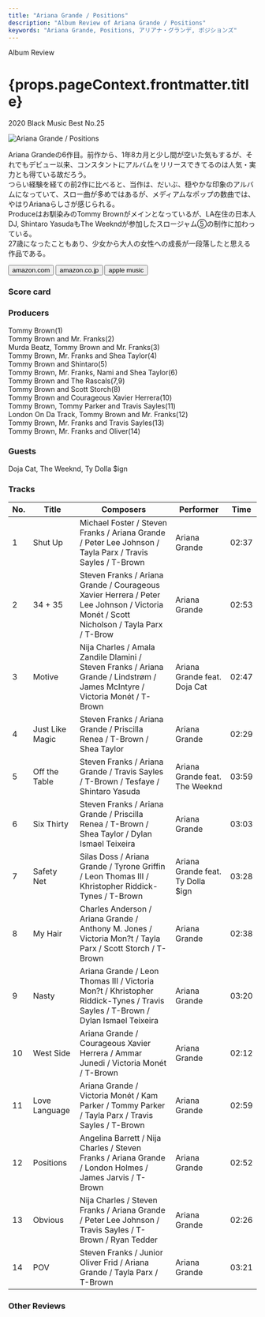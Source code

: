 ```yaml
---
title: "Ariana Grande / Positions"
description: "Album Review of Ariana Grande / Positions"
keywords: "Ariana Grande, Positions, アリアナ・グランデ, ポジションズ"
---
```






<p className="largeP">Album Review</p>
<h1 className="h1--no--margin">{props.pageContext.frontmatter.title}</h1>
<p className="largeP">
  <Link to="/best50/2020/">2020 Black Music Best No.25</Link>
</p>

<Row  className="image-card-group">
	<Column colMd={"3"} colLg={"4"} noGutterMdLeft="">
       <ImageCard>

![Ariana Grande / Positions](../../images/cd/arianagrande6L.jpg)

</ImageCard>
	</Column>
	<Column colMd={"4"} colLg={"8"} noGutterMdLeft="">
	<p>
		Ariana Grandeの6作目。前作から、1年8カ月と少し間が空いた気もするが、それでもデビュー以来、コンスタントにアルバムをリリースできてるのは人気・実力とも得ている故だろう。
		<br/>つらい経験を経ての前2作に比べると、当作は、だいぶ、穏やかな印象のアルバムになっていて、スロー曲が多めではあるが、メディアムなポップの数曲では、やはりArianaらしさが感じられる。
		<br/>Produceはお馴染みのTommy Brownがメインとなっているが、LA在住の日本人DJ, Shintaro YasudaもThe Weekndが参加したスロージャム⑤の制作に加わっている。
		<br/>27歳になったこともあり、少女から大人の女性への成長が一段落したと思える作品である。
	</p>
	<div>
	  <Button className="button-right-mergin"  href="https://amzn.to/3vzIFB4" kind="primary" size="small" renderIcon={ArrowUpRight24}>
      amazon.com
    </Button>
    <Button className="button-right-mergin"  href="https://amzn.to/3u8t7E8" kind="secondary" size="small" renderIcon={ArrowUpRight24}>
      amazon.co.jp
    </Button>
		<Button className="button-right-mergin"  href="https://apple.co/2PDBF70" kind="tertiary" size="small" renderIcon={ArrowUpRight24}>
      apple music
		</Button>
		</div>
	</Column>
</Row>
<Row >
	<Column colMd={"4"} colLg={"4"} noGutterMdLeft="">
		<div>
    	<h3>Score card</h3>
			<SliderJS1 value="5" />
    	<SliderJS2 value="1" />
			<SliderJS3 value="1" />
    	<SliderJS4 value="8" />
		</div>
	</Column>
	<Column colMd={"4"} colLg={"8"} noGutterMdLeft="">
		<div>
			<h3>Producers</h3>
			<p>
				Tommy Brown(1)
				<br/>Tommy Brown and Mr. Franks(2)
				<br/>Murda Beatz, Tommy Brown and Mr. Franks(3)
				<br/>Tommy Brown, Mr. Franks and Shea Taylor(4)
				<br/>Tommy Brown and Shintaro(5)
				<br/>Tommy Brown, Mr. Franks, Nami and Shea Taylor(6)
				<br/>Tommy Brown and The Rascals(7,9)
				<br/>Tommy Brown and Scott Storch(8)
				<br/>Tommy Brown and Courageous Xavier Herrera(10)
				<br/>Tommy Brown, Tommy Parker and Travis Sayles(11)
				<br/>London On Da Track, Tommy Brown and Mr. Franks(12)
				<br/>Tommy Brown, Mr. Franks and Travis Sayles(13)
				<br/>Tommy Brown, Mr. Franks and Oliver(14)
			</p>
			<h3>Guests</h3>
			<p>
				Doja Cat, The Weeknd, Ty Dolla $ign
			</p>
		</div>
</Column>
</Row>

<h3>Tracks</h3>

| No. | Title           | Composers                                                                                                                              | Performer                         | Time  |
| --- | --------------- | -------------------------------------------------------------------------------------------------------------------------------------- | --------------------------------- | ----- |
| 1   | Shut Up         | Michael Foster / Steven Franks / Ariana Grande / Peter Lee Johnson / Tayla Parx / Travis Sayles / T-Brown                              | Ariana Grande                     | 02:37 |
| 2   | 34 + 35         | Steven Franks / Ariana Grande / Courageous Xavier Herrera / Peter Lee Johnson / Victoria Monét / Scott Nicholson / Tayla Parx / T-Brow | Ariana Grande                     | 02:53 |
| 3   | Motive          | Nija Charles / Amala Zandile Dlamini / Steven Franks / Ariana Grande / Lindstrøm / James McIntyre / Victoria Monét / T-Brown           | Ariana Grande feat. Doja Cat      | 02:47 |
| 4   | Just Like Magic | Steven Franks / Ariana Grande / Priscilla Renea / T-Brown / Shea Taylor                                                                | Ariana Grande                     | 02:29 |
| 5   | Off the Table   | Steven Franks / Ariana Grande / Travis Sayles / T-Brown / Tesfaye / Shintaro Yasuda                                                    | Ariana Grande feat. The Weeknd    | 03:59 |
| 6   | Six Thirty      | Steven Franks / Ariana Grande / Priscilla Renea / T-Brown / Shea Taylor / Dylan Ismael Teixeira                                        | Ariana Grande                     | 03:03 |
| 7   | Safety Net      | Silas Doss / Ariana Grande / Tyrone Griffin / Leon Thomas III / Khristopher Riddick-Tynes / T-Brown                                    | Ariana Grande feat. Ty Dolla $ign | 03:28 |
| 8   | My Hair         | Charles Anderson / Ariana Grande / Anthony M. Jones / Victoria Mon?t / Tayla Parx / Scott Storch / T-Brown                             | Ariana Grande                     | 02:38 |
| 9   | Nasty           | Ariana Grande / Leon Thomas III / Victoria Mon?t / Khristopher Riddick-Tynes / Travis Sayles / T-Brown / Dylan Ismael Teixeira         | Ariana Grande                     | 03:20 |
| 10  | West Side       | Ariana Grande / Courageous Xavier Herrera / Ammar Junedi / Victoria Monét / T-Brown                                                    | Ariana Grande                     | 02:12 |
| 11  | Love Language   | Ariana Grande / Victoria Monét / Kam Parker / Tommy Parker / Tayla Parx / Travis Sayles / T-Brown                                      | Ariana Grande                     | 02:59 |
| 12  | Positions       | Angelina Barrett / Nija Charles / Steven Franks / Ariana Grande / London Holmes / James Jarvis / T-Brown                               | Ariana Grande                     | 02:52 |
| 13  | Obvious         | Nija Charles / Steven Franks / Ariana Grande / Peter Lee Johnson / Travis Sayles / T-Brown / Ryan Tedder                               | Ariana Grande                     | 02:26 |
| 14  | POV             | Steven Franks / Junior Oliver Frid / Ariana Grande / Tayla Parx / T-Brown                                                              | Ariana Grande                     | 03:21 |

<h3>Other Reviews</h3>

<Row>
  <Column colMd={3} colLg={3} noGutterMdLeft>
    <Review1 />
  </Column>
	<Column colMd={3} colLg={3} noGutterMdLeft>
    <Review2 />
  </Column>
</Row>
